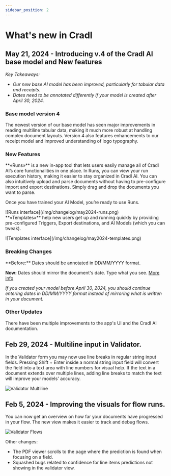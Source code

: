 ```yaml
---
sidebar_position: 2
---
```


# What's new in Cradl

## May 21, 2024 - Introducing v.4 of the Cradl AI base model and New features
*Key Takeaways:*
- *Our new base AI model has been improved, particularly for tabular data and receipts.*
- *Dates need to be annotated differently if your model is created after April 30, 2024.*

<h3>Base model version 4</h3>
The newest version of our base model has seen major improvements in reading multiline tabular data, making it much more robust at handling complex document layouts. Version 4 also features enhancements to our receipt model and improved understanding of logo typography.  

<h3>New Features</h3>
**«Runs»** is a new in-app tool that lets users easily manage all of Cradl AI’s core functionalities in one place. In Runs, you can view your run execution history, making it easier to stay organized in Cradl AI. You can also intuitively upload and parse documents without having to pre-configure import and export destinations. Simply drag and drop the documents you want to parse.
<div class="image-backdrop">
<p class="image-backdrop-caption text-sm">Once you have trained your AI Model, you’re ready to use Runs.</p>
![Runs interface](/img/changelog/may2024-runs.png)
</div>
**«Templates»** help new users get up and running quickly by providing pre-configured Triggers, Export destinations, and AI Models (which you can tweak).

<div class="image-backdrop">
<p class="image-backdrop-caption text-sm"></p>
![Templates interface](/img/changelog/may2024-templates.png)
</div>
<h3>Breaking Changes</h3>
**Before:** Dates should be annotated in DD/MM/YYYY format.

**Now:** Dates should mirror the document's date. Type what you see. [More info](/glossary/fields/date)

*If you created your model before April 30, 2024, you should continue entering dates in DD/MM/YYYY format instead of mirroring what is written in your document.*

<h3>Other Updates</h3>
There have been multiple improvements to the app's UI and the Cradl AI documentation.


## Feb 29, 2024 - Multiline input in Validator.

In the Validator form you may now use line breaks in regular string input fields.
Pressing Shift + Enter inside a normal string input field will convert the field into a text area with line numbers for visual help.
If the text in a document extends over multiple lines, adding line breaks to match the text will improve your models' accuracy.


![Validator Multiline](/img/changelog/validator-multiline.png)


## Feb 5, 2024 - Improving the visuals for flow runs.

You can now get an overview on how far your documents have progressed in your flow. The new view makes it easier to 
track and debug flows.

![Validator Flows](/img/changelog/validator-flows.png)

Other changes:
- The PDF viewer scrolls to the page where the prediction is found when focusing on a field. 
- Squashed bugs related to confidence for line items predictions not showing in the validator view.
